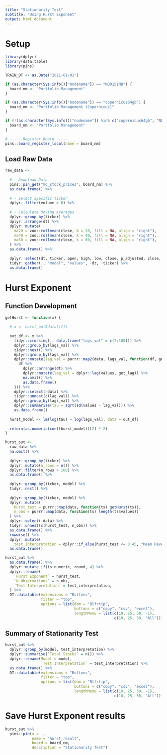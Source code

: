```yaml
---
title: "Stationarity Test"
subtitle: "Using Hurst Exponent"
output: html_document
---
```


# Setup
```r
library(dplyr)
library(data.table)
library(pins)

TRAIN_DT <- as.Date("2021-01-01")

if (as.character(Sys.info()["nodename"]) == "ND0151MB") {
  board_nm <- "Portfolio Management"
}

if (as.character(Sys.info()["nodename"]) == "copernicus64gb") {
  board_nm <- "Portfolio Management (Copernicus)"
}

if (!(as.character(Sys.info()["nodename"]) %in% c("copernicus64gb", "ND0151MB"))) {
  board_nm <- "Portfolio Management"
}

# ----- Register Board -----
pins::board_register_local(name = board_nm)

```

## Load Raw Data
```r
raw_data <- 
  
  # - Download Data
  pins::pin_get("md_stock_prices", board_nm) %>% 
  as.data.frame() %>% 
  
  # - Select specific ticker
  dplyr::filter(volume > 0) %>% 
  
  # - Calculate Moving Averages
  dplyr::group_by(ticker) %>% 
  dplyr::arrange(dt) %>%
  dplyr::mutate(
    ma20 = zoo::rollmean(close, k = 20, fill = NA, align = "right"),
    ma40 = zoo::rollmean(close, k = 40, fill = NA, align = "right"),
    ma60 = zoo::rollmean(close, k = 60, fill = NA, align = "right"),
  ) %>% 
  as.data.frame() %>% 
  
  dplyr::select(dt, ticker, open, high, low, close, p_adjusted, close, ma20, ma40, ma60) %>% 
  tidyr::gather(., "model", "values", -dt, -ticker) %>% 
  as.data.frame()
```

# Hurst Exponent

## Function Development
```r

getHurst <- function(x) {
  
  # x <- hurst_out$data[[1]]
  
  out_df <- x %>% 
    tidyr::crossing(., data.frame("lags_val" = c(2:100))) %>% 
    dplyr::group_by(lags_val) %>% 
    tidyr::nest() %>% 
    dplyr::group_by(lags_val) %>% 
    dplyr::mutate(lag_val = purrr::map2(data, lags_val, function(df, get_lag){
      df %>% 
        dplyr::arrange(dt) %>% 
        dplyr::mutate(lag_val = dplyr::lag(values, get_lag)) %>% 
        na.omit() %>% 
        as.data.frame()
    })) %>% 
    dplyr::select(-data) %>% 
    tidyr::unnest(c(lag_val)) %>% 
    dplyr::group_by(lags_val) %>% 
    dplyr::summarise(tau = sqrt(sd(values - lag_val))) %>% 
    as.data.frame()
  
  hurst_model <- lm(log(tau) ~ log(lags_val), data = out_df)
  
  return(as.numeric(coef(hurst_model))[2] * 2)
}

```

```r
hurst_out <-
  raw_data %>% 
  na.omit() %>% 
  
  dplyr::group_by(ticker) %>% 
  dplyr::mutate(n_rows = n()) %>% 
  dplyr::filter(n_rows > 100) %>% 
  as.data.frame() %>% 
  
  dplyr::group_by(ticker, model) %>% 
  tidyr::nest() %>% 
  
  dplyr::group_by(ticker, model) %>% 
  dplyr::mutate(
    hurst_test = purrr::map(data, function(ts) getHurst(ts)),
    n_obs = purrr::map(data, function(ts) length(ts$values))
  ) %>% 
  dplyr::select(-data) %>% 
  tidyr::unnest(c(hurst_test, n_obs)) %>% 
  as.data.frame() %>% 
  rowwise() %>% 
  dplyr::mutate(
    test_interpretation = dplyr::if_else(hurst_test <= 0.45, "Mean Reversion Stock", dplyr::if_else(hurst_test >= 0.55, "Trending Stock", "Possible Random Walk"))) %>% 
  as.data.frame()

hurst_out %>%
  as.data.frame() %>% 
  dplyr::mutate_if(is.numeric, round, 4) %>% 
  dplyr::rename(
    `Hurst Exponent` = hurst_test,
    `N Observations` = n_obs,
    `Test Interpretation` = test_interpretation,
  ) %>% 
  DT::datatable(extensions = "Buttons",
                filter = "top",
                options = list(dom = "Blfrtip",
                               buttons = c("copy", "csv", "excel"),
                               lengthMenu = list(c(10, 25, 50, -1),
                                                 c(10, 25, 50, "All"))))
```

## Summary of Stationarity Test
```r
hurst_out %>% 
  dplyr::group_by(model, test_interpretation) %>% 
  dplyr::summarise(`Total Stocks` = n()) %>%
  dplyr::rename(Model = model,
                `Test Interpretation` = test_interpretation) %>% 
  as.data.frame() %>% 
  DT::datatable(extensions = "Buttons",
                filter = "top",
                options = list(dom = "Blfrtip",
                               buttons = c("copy", "csv", "excel"),
                               lengthMenu = list(c(10, 25, 50, -1),
                                                 c(10, 25, 50, "All"))))

```

# Save Hurst Exponent results
```r
hurst_out %>% 
  pins::pin(x = .,
            name = "hurst_result",
            board = board_nm, 
            description = "Stationarity Test")

```
